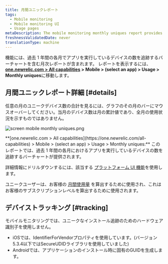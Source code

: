 ```yaml
---
title: 月間ユニックレポート
tags:
  - Mobile monitoring
  - Mobile monitoring UI
  - Usage pages
metaDescription: The mobile monitoring monthly uniques report provides a bar chart with the number of unique devices running your mobile app each month over time.
freshnessValidatedDate: never
translationType: machine
---
```



<InlinePopover type="mobile"/>機能には、過去 1 年間の各月でアプリを実行しているデバイスの数を追跡するバーチャートを含む月次レポートが含まれます。 レポートを表示するには、 <DNT>**[one.newrelic.com > All capabilities](https://one.newrelic.com/all-capabilities) > Mobile > (select an app) > Usage > Monthly uniques**</DNT>に移動します。

## 月間ユニックレポート詳細 [#details]

任意の月のユニークデバイス数の合計を見るには、グラフのその月のバーにマウスオーバーしてください。当月のデバイス数は月の累計値であり、全月の使用状況を示すものではありません。

<img
  title="screen mobile monthly uniques.png"
  alt="screen mobile monthly uniques.png"
  src={mobileMonthlyUniques}
/>

<figcaption>
  <DNT>**[one.newrelic.com > All capabilities](https://one.newrelic.com/all-capabilities) > Mobile > (select an app) > Usage > Monthly uniques:**</DNT> このレポートでは、過去 1 年間の各月におけるアプリを実行しているデバイスの数を追跡するバーチャートが提供されます。
</figcaption>

詳細情報にドリルダウンするには、該当する [プラットフォーム UI 機能](/docs/new-relic-solutions/new-relic-one/introduction-new-relic-platform)を使用します。

ユニークユーザーは、お客様の [月間使用量](/docs/accounts/new-relic-account-usage/mobile-usage/mobile-subscription-usage-ui) を算出するために使用され、これはお客様のサブスクリプションレベルを算出するために使用されます。

## デバイストラッキング [#tracking]

モバイルモニタリングでは、ユニークなインストール追跡のためのハードウェア識別子を使用しません。

* iOSでは、IdentifierForVendorプロパティを使用しています。(バージョン5.3.4以下ではSecureUDIDライブラリを使用していました)
* Androidでは、アプリケーションのインストール時に固有のGUIDを生成します。